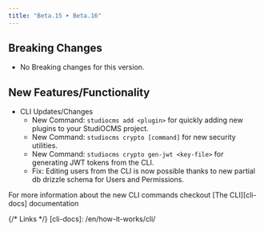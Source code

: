 ```yaml
---
title: "Beta.15 ➤ Beta.16"
---
```



## Breaking Changes

- No Breaking changes for this version.

## New Features/Functionality

- CLI Updates/Changes
   - New Command: `studiocms add <plugin>` for quickly adding new plugins to your StudiOCMS project.
   - New Command: `studiocms crypto [command]` for new security utilities.
   - New Command: `studiocms crypto gen-jwt <key-file>` for generating JWT tokens from the CLI.
   - Fix: Editing users from the CLI is now possible thanks to new partial db drizzle schema for Users and Permissions.

<ReadMore>For more information about the new CLI commands checkout [The CLI][cli-docs] documentation</ReadMore>

{/* Links */}
[cli-docs]: /en/how-it-works/cli/